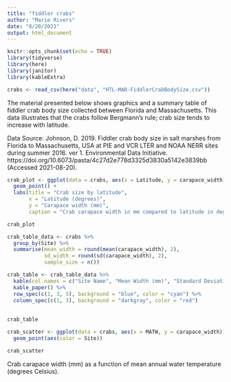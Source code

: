 ```yaml
---
title: "fiddler crabs"
author: "Marie Rivers"
date: "8/20/2021"
output: html_document
---
```


```r
knitr::opts_chunk$set(echo = TRUE)
library(tidyverse)
library(here)
library(janitor)
library(kableExtra)
```

```r
crabs <- read_csv(here("data", "HTL-MAR-FiddlerCrabBodySize.csv"))
```
The material presented below shows graphics and a summary table of fiddler crab body size collected between Florida and Massachusetts. This data illustrates that the crabs follow Bergmann's rule; crab size tends to increase with latitude.

Data Source: Johnson, D. 2019. Fiddler crab body size in salt marshes from Florida to Massachusetts, USA at PIE and VCR LTER and NOAA NERR sites during summer 2016. ver 1. Environmental Data Initiative. https://doi.org/10.6073/pasta/4c27d2e778d3325d3830a5142e3839bb (Accessed 2021-08-20).

```r
crab_plot <- ggplot(data = crabs, aes(x = Latitude, y = carapace_width)) +
  geom_point() +
  labs(title = "Crab size by latitude",
       x = "Latitude (degrees)",
       y = "Carapace width (mm)",
       caption = "Crab carapace width in mm compared to latitude in degrees")

crab_plot
```

```r
crab_table_data <- crabs %>% 
  group_by(Site) %>% 
  summarise(mean_width = round(mean(carapace_width), 2),
            sd_width = round(sd(carapace_width), 2),
            sample_size = n())

crab_table <- crab_table_data %>% 
  kable(col.names = c("Site Name", "Mean Width (mm)", "Standard Deviation of Width (mm)", "Sample Size"), align = "c") %>% 
  kable_paper() %>% 
  row_spec(c(1, 3, 5), background = "blue", color = "cyan") %>% 
  column_spec(c(1, 3), background = "darkgray", color = "red") 
  
  
crab_table
```

```r
crab_scatter <- ggplot(data = crabs, aes(x = MATW, y = carapace_width)) +
  geom_point(aes(color = Site))

crab_scatter
```

Crab carapace width (mm) as a function of mean annual water temperature (degrees Celsius).

